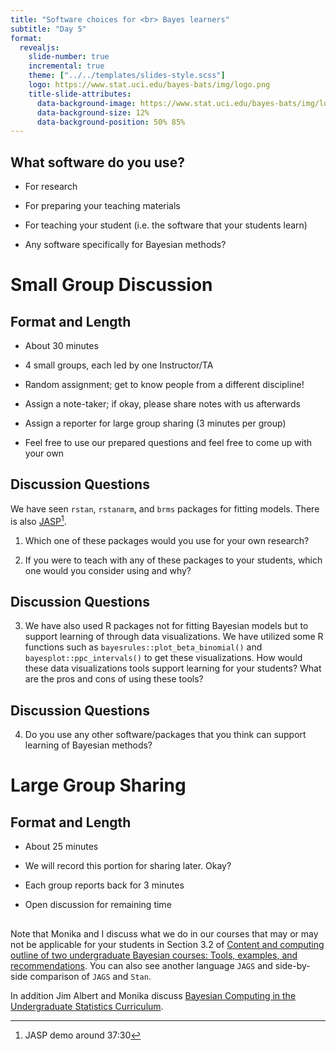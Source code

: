 ```yaml
---
title: "Software choices for <br> Bayes learners"
subtitle: "Day 5"
format: 
  revealjs:
    slide-number: true
    incremental: true
    theme: ["../../templates/slides-style.scss"]
    logo: https://www.stat.uci.edu/bayes-bats/img/logo.png
    title-slide-attributes: 
      data-background-image: https://www.stat.uci.edu/bayes-bats/img/logo.png
      data-background-size: 12%
      data-background-position: 50% 85%
---
```



## What software do you use?

- For research

- For preparing your teaching materials

- For teaching your student (i.e. the software that your students learn)

- Any software specifically for Bayesian methods?


# Small Group Discussion

## Format and Length

- About 30 minutes

- 4 small groups, each led by one Instructor/TA

- Random assignment; get to know people from a different discipline!

- Assign a note-taker; if okay, please share notes with us afterwards

- Assign a reporter for large group sharing (3 minutes per group)

- Feel free to use our prepared questions and feel free to come up with your own


## Discussion Questions

We have seen `rstan`, `rstanarm`, and `brms` packages for fitting models. There is also [JASP](https://us06web.zoom.us/rec/share/tNB9iHxA6G0r_Qpl3alK7u83-BZHPpQrGhH1MTBWr-CyQl9mWJDRYdt75RkZjQNc.VSyb9D6e6tOGRv8M?startTime=1701968510000)^[JASP demo around 37:30]. 

1. Which one of these packages would you use for your own research?

2. If you were to teach with any of these packages to your students, which one would you consider using and why? 

## Discussion Questions

3. We have also used R packages not for fitting Bayesian models but to support learning of through data visualizations. We have utilized some R functions such as `bayesrules::plot_beta_binomial()` and `bayesplot::ppc_intervals()` to get these visualizations. How would these data visualizations tools support learning for your students? 
What are the pros and cons of using these tools?



## Discussion Questions

4. Do you use any other software/packages that you think can support learning of Bayesian methods?


# Large Group Sharing

## Format and Length

- About 25 minutes

- We will record this portion for sharing later. Okay?

- Each group reports back for 3 minutes

- Open discussion for remaining time

##

Note that Monika and I discuss what we do in our courses that may or may not be applicable for your students in Section 3.2 of [Content and computing outline of two undergraduate Bayesian courses: Tools, examples, and recommendations](https://onlinelibrary.wiley.com/doi/epdf/10.1002/sta4.452). You can also see another language `JAGS` and side-by-side comparison of `JAGS` and `Stan`.

In addition Jim Albert and Monika discuss [Bayesian Computing in the Undergraduate Statistics Curriculum
](https://www.tandfonline.com/doi/full/10.1080/10691898.2020.1847008).